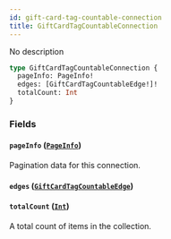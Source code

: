 ```yaml
---
id: gift-card-tag-countable-connection
title: GiftCardTagCountableConnection
---
```



No description

```graphql
type GiftCardTagCountableConnection {
  pageInfo: PageInfo!
  edges: [GiftCardTagCountableEdge!]!
  totalCount: Int
}
```


### Fields

#### `pageInfo` ([`PageInfo`](../../../developer/api-reference/objects/page-info))

Pagination data for this connection.


#### `edges` ([`GiftCardTagCountableEdge`](../../../developer/api-reference/objects/gift-card-tag-countable-edge))




#### `totalCount` ([`Int`](../../../developer/api-reference/scalars/int))

A total count of items in the collection.




